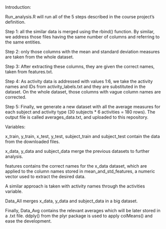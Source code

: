 Introduction:

Run_analysis.R will run all of the 5 steps described in the course project's definition.

Step 1: all the similar data is merged using the rbind() function. By similar, we address those files having the same number of columns and referring to the same entities.

Step 2: only those columns with the mean and standard deviation measures are taken from the whole dataset. 

Step 3: After extracting these columns, they are given the correct names, taken from features.txt.

Step 4: As activity data is addressed with values 1:6, we take the activity names and IDs from activity_labels.txt and they are substituted in the dataset.
On the whole dataset, those columns with vague column names are corrected.

Step 5: Finally, we generate a new dataset with all the average measures for each subject and activity type (30 subjects * 6 activities = 180 rows). The output file is called averages_data.txt, and uploaded to this repository.

Variables:

x_train, y_train, x_test, y_test, subject_train and subject_test contain the data from the downloaded files.

x_data, y_data and subject_data merge the previous datasets to further analysis.

features contains the correct names for the x_data dataset, which are applied to the column names stored in mean_and_std_features, a numeric vector used to extract the desired data.

A similar approach is taken with activity names through the activities variable.

Data_All merges x_data, y_data and subject_data in a big dataset.

Finally, Data_Avg contains the relevant averages which will be later stored in a .txt file. ddply() from the plyr package is used to apply colMeans() and ease the development.